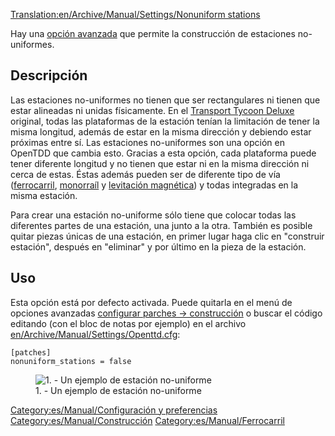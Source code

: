 [[Translation:en/Archive/Manual/Settings/Nonuniform stations]]
{{es/Traducción|en/Archive/Manual/Settings/Nonuniform stations|0}}

Hay una [[es/Archive/Manual/Settings/Opciones avanzadas|opción avanzada]] que permite la construcción de estaciones no-uniformes.

== Descripción ==
Las estaciones no-uniformes no tienen que ser rectangulares ni tienen que estar alineadas ni unidas físicamente.
En el [[es/Archive/OpenTTD/Transport Tycoon Deluxe|Transport Tycoon Deluxe]] original, todas las plataformas de la estación tenían la limitación de tener la misma longitud, además de estar en la misma dirección y debiendo estar próximas entre sí.
Las estaciones no-uniformes son una opción en OpenTDD que cambia esto. Gracias a esta opción, cada plataforma puede tener diferente longitud y no tienen que estar ni en la misma dirección ni cerca de estas. Éstas además pueden ser de diferente tipo de vía ([[es/Manual/Base Set/Ferrocarril|ferrocarril]], [[es/Manual/Base Set/Monorraíl|monorraíl]] y [[es/Manual/Base Set/MagLev|levitación magnética]]) y todas integradas en la misma estación.

Para crear una estación no-uniforme sólo tiene que colocar todas las diferentes partes de una estación, una junto a la otra. También es posible quitar piezas únicas de una estación, en primer lugar haga clic en "construir estación", después en  "eliminar" y por último en la pieza de la estación.

== Uso ==
Esta opción está por defecto activada. Puede quitarla en el menú de opciones avanzadas [[en/Archive/Manual/Settings/Configuring patches/Construction|configurar parches -> construcción]] o buscar el código editando (con el bloc de notas por ejemplo) en el archivo [[en/Archive/Manual/Settings/Openttd.cfg]]:
<pre>[patches]
nonuniform_stations = false</pre>
[[File:en/Archive/Manual/Settings/Nonuniform.png|center|frame|1. - Un ejemplo de estación no-uniforme]]

[[Category:es/Manual/Configuración y preferencias]]
[[Category:es/Manual/Construcción]]
[[Category:es/Manual/Ferrocarril]]